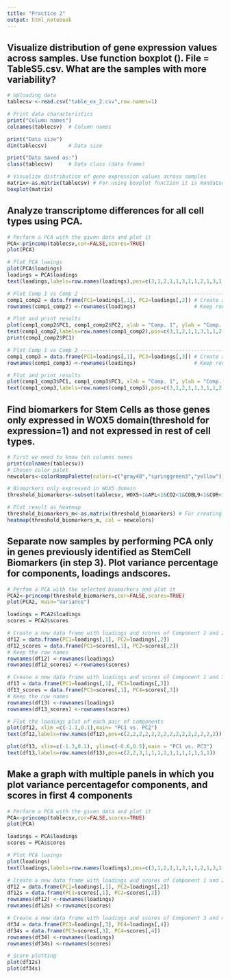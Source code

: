 ```yaml
---
title: "Practice 2"
output: html_notebook
---
```


## Visualize distribution of gene expression values across samples. Use function boxplot (). File = TableS5.csv. What are the samples with more variability?

```r
# Uploading data
tablecsv <-read.csv("table_ex_2.csv",row.names=1)

# Print data characteristics
print("Column names")
colnames(tablecsv)  # Column names

print("Data size")
dim(tablecsv)       # Data size

print("Data saved as:")
class(tablecsv)     # Data class (data frame)

# Visualize distribution of gene expression values across samples
matrix<-as.matrix(tablecsv) # For using boxplot function it is mandatory to create a matrix from the given data
boxplot(matrix)
```
## Analyze transcriptome differences for all cell types using PCA.

```r
# Perform a PCA with the given data and plot it
PCA<-princomp(tablecsv,cor=FALSE,scores=TRUE)
plot(PCA)

# Plot PCA loaings
plot(PCA$loadings)     
loadings = PCA$loadings
text(loadings,labels=row.names(loadings),pos=c(3,1,2,1,1,3,1,1,2,1,3,1,1,1))

# Plot Comp 1 vs Comp 2 --------------------------------------------------------
comp1_comp2 = data.frame(PC1=loadings[,1], PC2=loadings[,2]) # Create a data frame with loadings of Component 1 and 2
rownames(comp1_comp2) <-rownames(loadings)                   # Keep row names for labeling

# Plot and print results
plot(comp1_comp2$PC1, comp1_comp2$PC2, xlab = "Comp. 1", ylab = "Comp. 2", ylim=c(-1,0.5))
text(comp1_comp2,labels=row.names(comp1_comp2),pos=c(3,1,2,1,1,3,1,1,2,1,3,1,1,1))
print(comp1_comp2$PC1)

# Plot Comp 1 vs Comp 3 --------------------------------------------------------
comp1_comp3 = data.frame(PC1=loadings[,1], PC3=loadings[,3]) # Create a data frame with loadings of Component 1 and 3
rownames(comp1_comp3) <-rownames(loadings)                   # Keep row names for labeling

# Plot and print results
plot(comp1_comp3$PC1, comp1_comp3$PC3, xlab = "Comp. 1", ylab = "Comp. 3",  ylim=c(-1,0.5))
text(comp1_comp3,labels=row.names(comp1_comp3),pos=c(3,1,2,1,1,3,1,1,2,1,3,1,1,1))

```

## Find biomarkers for Stem Cells as those genes only expressed in WOX5 domain(threshold for expression=1) and not expressed in rest of cell types.
```r
# First we need to know teh columns names
print(colnames(tablecsv))
# Chosen color palet
newcolors<-colorRampPalette(colors=c("gray48","springgreen3","yellow"))(256)

# Biomarkers only expressed in WOX5 domain
threshold_biomarkers<-subset(tablecsv, WOX5>1&APL<1&CO2<1&COBL9<1&COR<1&E30<1&GL2<1&PET111<1&S17<1&S18<1&S32<1&S4<1&SCR<1&WER<1&WOL<1)

# Plot result as heatmap
threshold_biomarkers_m<-as.matrix(threshold_biomarkers) # For creating a heat map it is mandatory to create first a matrix with the given data
heatmap(threshold_biomarkers_m, col = newcolors)
```


## Separate now samples by performing PCA only in genes previously identified as StemCell Biomarkers (in step 3). Plot variance percentage for components, loadings andscores.
```r
# Perfom a PCA with the selected biomarkers and plot it
PCA2<-princomp(threshold_biomarkers,cor=FALSE,scores=TRUE)
plot(PCA2, main="Variance")
```

```r
loadings = PCA2$loadings
scores = PCA2$scores

# Create a new data frame with loadings and scores of Component 1 and 2
df12 = data.frame(PC1=loadings[,1], PC2=loadings[,2])
df12_scores = data.frame(PC1=scores[,1], PC2=scores[,2])
# Keep the row names
rownames(df12) <-rownames(loadings)
rownames(df12_scores) <-rownames(scores)

# Create a new data frame with loadings and scores of Component 1 and 3
df13 = data.frame(PC1=loadings[,1], PC3=loadings[,3])
df13_scores = data.frame(PC3=scores[,1], PC4=scores[,3])
# Keep the row names
rownames(df13) <-rownames(loadings)
rownames(df13_scores) <-rownames(scores)

# Plot the loadings plot of each pair of components
plot(df12, xlim =c(-1.1,0.1),main= "PC1 vs. PC2")
text(df12,labels=row.names(df12),pos=c(2,2,2,2,2,2,2,2,2,2,2,2,2,2,2))

plot(df13, xlim=c(-1.3,0.1), ylim=c(-0.6,0.5),main = "PC1 vs. PC3")
text(df13,labels=row.names(df13),pos=c(2,2,3,1,1,1,1,1,1,1,1,1,1,1))

```
## Make a graph with multiple panels in which you plot variance percentagefor components, and scores in first 4 components
```r
# Perform a PCA with the given data and plot it
PCA<-princomp(tablecsv,cor=FALSE,scores=TRUE)
plot(PCA)

loadings = PCA$loadings
scores = PCA$scores

# Plot PCA loaings
plot(loadings)                                
text(loadings,labels=row.names(loadings),pos=c(3,1,2,1,1,3,1,1,2,1,3,1,1,1))

# Create a new data frame with loadings and scores of Component 1 and 2
df12 = data.frame(PC1=loadings[,1], PC2=loadings[,2])
df12s = data.frame(PC1=scores[,1], PC2=scores[,2])
rownames(df12) <-rownames(loadings)
rownames(df12s) <-rownames(scores)

# Create a new data frame with loadings and scores of Component 3 and 4
df34 = data.frame(PC3=loadings[,3], PC4=loadings[,4])
df34s = data.frame(PC3=scores[,3], PC4=scores[,4])
rownames(df34) <-rownames(loadings)
rownames(df34s) <-rownames(scores)

# Score plotting
plot(df12s)
plot(df34s)

```



